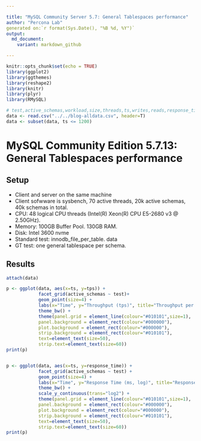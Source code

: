 ```yaml
---

title: "MySQL Community Server 5.7: General Tablespaces performance"
author: "Percona Lab"
generated on:`r format(Sys.Date(), "%B %d, %Y")`
output:
  md_document:
    variant: markdown_github

---
```


```r
knitr::opts_chunk$set(echo = TRUE)
library(ggplot2)
library(ggthemes)
library(reshape2)
library(knitr)
library(plyr)
library(RMySQL)

# test,active_schemas,workload,size,threads,ts,writes,reads,response_time,tps,user_provided_threads
data <- read.csv("../../blog-alldata.csv", header=T)
data <- subset(data, ts <= 1200)


```
# MySQL Community Edition 5.7.13: General Tablespaces performance 

## Setup

* Client and server on the same machine 
* Client sofwware is sysbench, 70 active threads, 20k active schemas, 40k schemas in total.
* CPU: 48 logical CPU threads (Intel(R) Xeon(R) CPU E5-2680 v3 @ 2.50GHz). 
* Memory: 100GB Buffer Pool. 130GB RAM.
* Disk: Intel 3600 nvme
* Standard test: innodb_file_per_table. 
data
* GT test: one general tablespace per schema. 

## Results

```r

attach(data)

p <- ggplot(data, aes(x=ts, y=tps)) +
            facet_grid(active_schemas ~ test)+
            geom_point(size=4) +
            labs(x="Time", y="Throughput (tps)", title="Throughput per test and active_schemas, 70 threads") +
            theme_bw() +
            theme(panel.grid = element_line(colour="#010101",size=1),
            panel.background = element_rect(colour="#000000"),
            plot.background = element_rect(colour="#000000"),
            strip.background = element_rect(colour="#010101"),
            text=element_text(size=50),
            strip.text=element_text(size=60))    
print(p)


p <- ggplot(data, aes(x=ts, y=response_time)) +
            facet_grid(active_schemas ~ test) +
            geom_point(size=4) +
            labs(x="Time", y="Response Time (ms, log)", title="Response time per test and active_schemas, 70 threads") +
            theme_bw() +
            scale_y_continuous(trans="log2") +
            theme(panel.grid = element_line(colour="#010101",size=1),
            panel.background = element_rect(colour="#000000"),
            plot.background = element_rect(colour="#000000"),
            strip.background = element_rect(colour="#010101"),
            text=element_text(size=50),
            strip.text=element_text(size=60))    
print(p)

```

